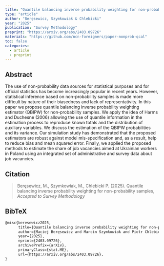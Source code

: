 ```yaml
---
title: "Quantile balancing inverse probability weighting for non-probability samples"
type: "article"
author: "Beręsewicz, Szymkowiak & Chlebicki"
year: "2025"
publication: "Survey Methodology"
preprint: "https://arxiv.org/abs/2403.09726"
materials: "https://github.com/ncn-foreigners/paper-nonprob-qcal"
toc: false
categories:
  - article
  - preprint
---
```


## Abstract

The use of non-probability data sources for statistical purposes and for
official statistics has become increasingly popular in recent years.
However, statistical inference based on non-probability samples is made
more difficult by nature of their biasedness and lack of
representativity. In this paper we propose quantile balancing inverse
probability weighting estimator (QBIPW) for non-probability samples. We
apply the idea of Harms and Duchesne (2006) allowing the use of quantile
information in the estimation process to reproduce known totals and the
distribution of auxiliary variables. We discuss the estimation of the
QBIPW probabilities and its variance. Our simulation study has
demonstrated that the proposed estimators are robust against model
mis-specification and, as a result, help to reduce bias and mean squared
error. Finally, we applied the proposed methods to estimate the share of
job vacancies aimed at Ukrainian workers in Poland using an integrated
set of administrative and survey data about job vacancies.

## Citation

> Beręsewicz, M., Szymkowiak, M., Chlebicki P. (2025). Quantile
> balancing inverse probability weighting for non-probability samples,
> *Accepted to Survey Methodology*

## BibTeX

``` tex
@misc{beresewicz2025,
      title={Quantile balancing inverse probability weighting for non-probability samples}, 
      author={Maciej Beręsewicz and Marcin Szymkowiak and Piotr Chlebicki},
      year={2025},
      eprint={2403.09726},
      archivePrefix={arXiv},
      primaryClass={stat.ME},
      url={https://arxiv.org/abs/2403.09726}, 
}
```
